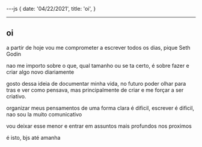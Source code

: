 ---js
{
  date: '04/22/2021',
  title: 'oi',
}

---

## oi

a partir de hoje vou me comprometer a escrever todos os dias, pique Seth Godin

nao me importo sobre o que, qual tamanho ou se ta certo, é sobre fazer e criar algo novo diariamente

gosto dessa ideia de documentar minha vida, no futuro poder olhar para tras e ver como pensava,
mas principalmente de criar e me forçar a ser criativo.

organizar meus pensamentos de uma forma clara é dificil, escrever é dificil, nao sou la muito comunicativo

vou deixar esse menor e entrar em assuntos mais profundos nos proximos

é isto, bjs até amanha
